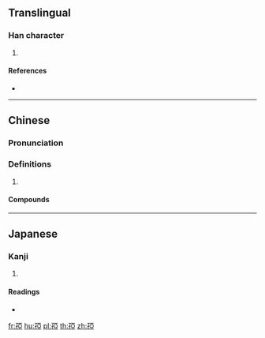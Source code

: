 {{character info/new}}
==Translingual==

===Han character===
{{Han char|rn=39|rad=子|as=08|sn=11|four=11417|canj=NDMLM|ids=⿰子亞}}

# {{defn|Han|sort=子08}}

====References====
* {{Han ref|kx=0280.110|dkj=06996|dj=0549.040|hdz=21016.110|uh=5B72|ud=23410|bh=D4EF|bd=54511}}

----

==Chinese==
{{zh-forms}}

===Pronunciation===
{{zh-pron
|m=yā
|c=aa1
|cat=
}}

===Definitions===
{{zh-hanzi}}

# {{rfdef|zh}}

====Compounds====
{{zh-der|孲𤘅子}}

----

==Japanese==

===Kanji===
{{ja-kanji|grade=|rs=子08}}

# {{defn|lang=ja|sort=子08}}

====Readings====
* {{ja-readings|on=[[あ]] (a)|kun=[[あかご]] (akago)}}

[[fr:孲]]
[[hu:孲]]
[[pl:孲]]
[[th:孲]]
[[zh:孲]]